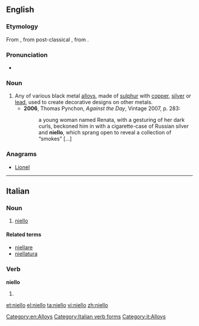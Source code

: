 {{also|niellò}}
==English==

===Etymology===
From {{etyl|it}} {{term|niello|lang=it}}, from post-classical {{etyl|la}} {{term|nigellum|lang=la}}, from {{etyl|la}} {{term|nigellus||blackish|lang=la}}.

===Pronunciation===
* {{IPA|/nɪˈɛləʊ/}}

===Noun===
{{en-noun|-}}

# Any of various black metal [[alloys]], made of [[sulphur]] with [[copper]], [[silver]] or [[lead]], used to create decorative designs on other metals.
#* '''2006''', Thomas Pynchon, ''Against the Day'', Vintage 2007, p. 283:
#*: a young woman named Renata, with a gesturing of her dark curls, beckoned him in with a cigarette-case of Russian silver and '''niello''', which sprang open to reveal a collection of “smokes” [...]

===Anagrams===
* [[Lionel#English|Lionel]]

[[Category:en:Alloys]]

----
==Italian==

===Noun===
{{wikipedia|lang=it}}
{{it-noun|niell|m|o|i}}

# [[#English|niello]]

====Related terms====
* [[niellare]]
* [[niellatura]]

===Verb===
'''niello'''

# {{conjugation of|niellare||1|s|pres|ind|lang=it}}

[[Category:Italian verb forms]]

[[Category:it:Alloys]]

[[et:niello]]
[[el:niello]]
[[ta:niello]]
[[vi:niello]]
[[zh:niello]]